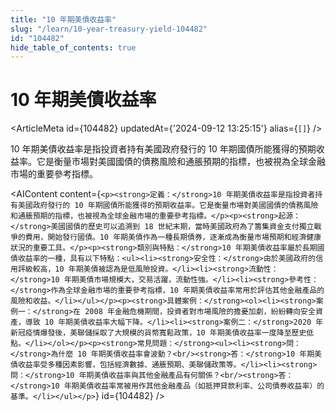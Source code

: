 ```yaml
---
title: "10 年期美債收益率"
slug: "/learn/10-year-treasury-yield-104482"
id: "104482"
hide_table_of_contents: true
---
```



# 10 年期美債收益率

<ArticleMeta id={104482} updatedAt={'2024-09-12 13:25:15'} alias={`[]`} />
<div className='border-solid border-b border-t-0 my-4 border-[var(--ifm-color-gray-300)]' />

10 年期美債收益率是指投資者持有美國政府發行的 10 年期國債所能獲得的預期收益率。它是衡量市場對美國國債的債務風險和通脹預期的指標，也被視為全球金融市場的重要參考指標。

<AIContent content={`<p><strong>定義：</strong>10 年期美債收益率是指投資者持有美國政府發行的 10 年期國債所能獲得的預期收益率。它是衡量市場對美國國債的債務風險和通脹預期的指標，也被視為全球金融市場的重要參考指標。</p><p><strong>起源：</strong>美國國債的歷史可以追溯到 18 世紀末期，當時美國政府為了籌集資金支付獨立戰爭的費用，開始發行國債。10 年期美債作為一種長期債券，逐漸成為衡量市場預期和經濟健康狀況的重要工具。</p><p><strong>類別與特點：</strong>10 年期美債收益率屬於長期國債收益率的一種，具有以下特點：<ul><li><strong>安全性：</strong>由於美國政府的信用評級較高，10 年期美債被認為是低風險投資。</li><li><strong>流動性：</strong>10 年期美債市場規模大，交易活躍，流動性強。</li><li><strong>參考性：</strong>作為全球金融市場的重要參考指標，10 年期美債收益率常用於評估其他金融產品的風險和收益。</li></ul></p><p><strong>具體案例：</strong><ol><li><strong>案例一：</strong>在 2008 年金融危機期間，投資者對市場風險的擔憂加劇，紛紛轉向安全資產，導致 10 年期美債收益率大幅下降。</li><li><strong>案例二：</strong>2020 年新冠疫情爆發後，美聯儲採取了大規模的貨幣寬鬆政策，10 年期美債收益率一度降至歷史低點。</li></ol></p><p><strong>常見問題：</strong><ul><li><strong>問：</strong>為什麼 10 年期美債收益率會波動？<br/><strong>答：</strong>10 年期美債收益率受多種因素影響，包括經濟數據、通脹預期、美聯儲政策等。</li><li><strong>問：</strong>10 年期美債收益率與其他金融產品有何關係？<br/><strong>答：</strong>10 年期美債收益率常被用作其他金融產品（如抵押貸款利率、公司債券收益率）的基準。</li></ul></p>`} id={104482} />

